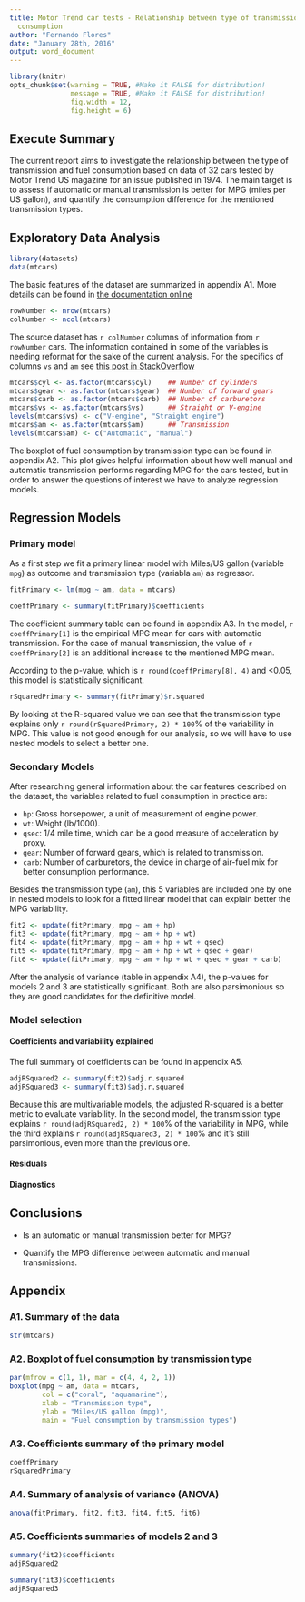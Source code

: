 ```yaml
---
title: Motor Trend car tests - Relationship between type of transmission and fuel
  consumption
author: "Fernando Flores"
date: "January 28th, 2016"
output: word_document
---
```


```r
library(knitr)
opts_chunk$set(warning = TRUE, #Make it FALSE for distribution!
               message = TRUE, #Make it FALSE for distribution!
               fig.width = 12,
               fig.height = 6)
```


## Execute Summary

The current report aims to investigate the relationship between the type of transmission and fuel consumption based on data of 32 cars tested by Motor Trend US magazine for an issue published in 1974. The main target is to assess if automatic or manual transmission is better for MPG (miles per US gallon), and quantify the consumption difference for the mentioned transmission types.


## Exploratory Data Analysis

```r
library(datasets)
data(mtcars)
```

The basic features of the dataset are summarized in appendix A1. More details can be found in [the documentation online](https://stat.ethz.ch/R-manual/R-devel/library/datasets/html/mtcars.html)

```r
rowNumber <- nrow(mtcars)
colNumber <- ncol(mtcars)
```

The source dataset has `r colNumber` columns of information from `r rowNumber` cars. The information contained in some of the variables is needing reformat for the sake of the current analysis. For the specifics of columns `vs` and `am` see [this post in StackOverflow](http://stackoverflow.com/questions/18617174/r-mtcars-dataset-meaning-of-vs-variable)

```r
mtcars$cyl <- as.factor(mtcars$cyl)    ## Number of cylinders
mtcars$gear <- as.factor(mtcars$gear)  ## Number of forward gears
mtcars$carb <- as.factor(mtcars$carb)  ## Number of carburetors
mtcars$vs <- as.factor(mtcars$vs)      ## Straight or V-engine
levels(mtcars$vs) <- c("V-engine", "Straight engine")
mtcars$am <- as.factor(mtcars$am)      ## Transmission
levels(mtcars$am) <- c("Automatic", "Manual")
```

The boxplot of fuel consumption by transmission type can be found in appendix A2. This plot gives helpful information about how well manual and automatic transmission performs regarding MPG for the cars tested, but in order to answer the questions of interest we have to analyze regression models.


## Regression Models

### Primary model

As a first step we fit a primary linear model with Miles/US gallon (variable `mpg`) as outcome and transmission type (variabla `am`) as regressor.

```r
fitPrimary <- lm(mpg ~ am, data = mtcars)
```

```r
coeffPrimary <- summary(fitPrimary)$coefficients
```

The coefficient summary table can be found in appendix A3. In the model, `r coeffPrimary[1]` is the empirical MPG mean for cars with automatic transmission. For the case of manual transmission, the value of `r coeffPrimary[2]` is an additional increase to the mentioned MPG mean.

According to the p-value, which is `r round(coeffPrimary[8], 4)` and <0.05, this model is statistically significant.

```r
rSquaredPrimary <- summary(fitPrimary)$r.squared
```

By looking at the R-squared value we can see that the transmission type explains only `r round(rSquaredPrimary, 2) * 100`% of the variability in MPG. This value is not good enough for our analysis, so we will have to use nested models to select a better one.


### Secondary Models

After researching general information about the car features described on the dataset, the variables related to fuel consumption in practice are:

- `hp`: Gross horsepower, a unit of measurement of engine power.
- `wt`: Weight (lb/1000).
- `qsec`: 1/4 mile time, which can be a good measure of acceleration by proxy.
- `gear`: Number of forward gears, which is related to transmission.
- `carb`: Number of carburetors, the device in charge of air-fuel mix for better consumption performance.

Besides the transmission type (`am`), this 5 variables are included one by one in nested models to look for a fitted linear model that can explain better the MPG variability.

```r
fit2 <- update(fitPrimary, mpg ~ am + hp)
fit3 <- update(fitPrimary, mpg ~ am + hp + wt)
fit4 <- update(fitPrimary, mpg ~ am + hp + wt + qsec)
fit5 <- update(fitPrimary, mpg ~ am + hp + wt + qsec + gear)
fit6 <- update(fitPrimary, mpg ~ am + hp + wt + qsec + gear + carb)
```

After the analysis of variance (table in appendix A4), the p-values for models 2 and 3 are statistically significant. Both are also parsimonious so they are good candidates for the definitive model.


### Model selection

#### Coefficients and variability explained

The full summary of coefficients can be found in appendix A5. 

```r
adjRSquared2 <- summary(fit2)$adj.r.squared
adjRSquared3 <- summary(fit3)$adj.r.squared
```

Because this are multivariable models, the adjusted R-squared is a better metric to evaluate variability. In the second model, the transmission type explains `r round(adjRSquared2, 2) * 100`% of the variability in MPG, while the third explains `r round(adjRSquared3, 2) * 100`% and it's still parsimonious, even more than the previous one.



#### Residuals


#### Diagnostics


## Conclusions

- Is an automatic or manual transmission better for MPG?

- Quantify the MPG difference between automatic and manual transmissions.



## Appendix

### A1. Summary of the data

```r
str(mtcars)
```


### A2. Boxplot of fuel consumption by transmission type

```r
par(mfrow = c(1, 1), mar = c(4, 4, 2, 1))
boxplot(mpg ~ am, data = mtcars,
        col = c("coral", "aquamarine"),
        xlab = "Transmission type",
        ylab = "Miles/US gallon (mpg)",
        main = "Fuel consumption by transmission types")
```


### A3. Coefficients summary of the primary model

```r
coeffPrimary
rSquaredPrimary
```


### A4. Summary of analysis of variance (ANOVA)

```r
anova(fitPrimary, fit2, fit3, fit4, fit5, fit6)
```


### A5. Coefficients summaries of models 2 and 3

```r
summary(fit2)$coefficients
adjRSquared2

summary(fit3)$coefficients
adjRSquared3
```
